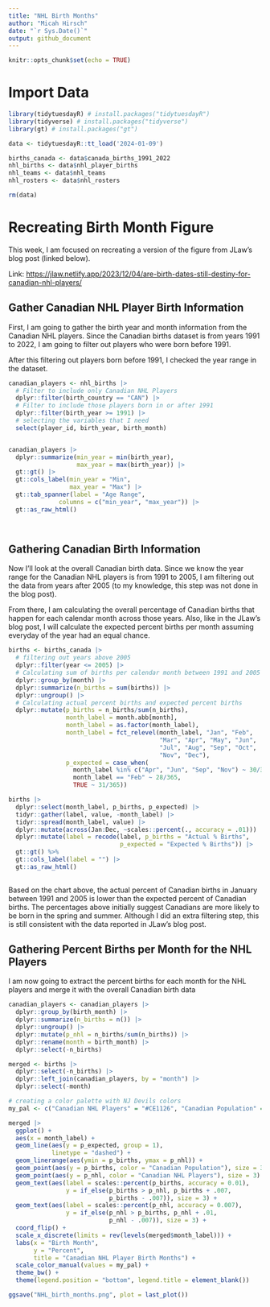 ```yaml
---
title: "NHL Birth Months"
author: "Micah Hirsch"
date: "`r Sys.Date()`"
output: github_document
---
```


```r
knitr::opts_chunk$set(echo = TRUE)
```

# Import Data

```r

library(tidytuesdayR) # install.packages("tidytuesdayR")
library(tidyverse) # install.packages("tidyverse")
library(gt) # install.packages("gt")

data <- tidytuesdayR::tt_load('2024-01-09')

births_canada <- data$canada_births_1991_2022
nhl_births <- data$nhl_player_births
nhl_teams <- data$nhl_teams
nhl_rosters <- data$nhl_rosters

rm(data)

```

# Recreating Birth Month Figure

This week, I am focused on recreating a version of the figure from JLaw's blog post (linked below). 

Link: <https://jlaw.netlify.app/2023/12/04/are-birth-dates-still-destiny-for-canadian-nhl-players/>

## Gather Canadian NHL Player Birth Information

First, I am going to gather the birth year and month information from the Canadian NHL players. Since the Canadian births dataset is from years 1991 to 2022, I am going to filter out players who were born before 1991.

After this filtering out players born before 1991, I checked the year range in the dataset. 

```r

canadian_players <- nhl_births |>
  # Filter to include only Canadian NHL Players
  dplyr::filter(birth_country == "CAN") |>
  # Filter to include those players born in or after 1991
  dplyr::filter(birth_year >= 1991) |>
  # selecting the variables that I need
  select(player_id, birth_year, birth_month)


canadian_players |>
  dplyr::summarize(min_year = min(birth_year),
                   max_year = max(birth_year)) |>
  gt::gt() |>
  gt::cols_label(min_year = "Min",
                 max_year = "Max") |>
  gt::tab_spanner(label = "Age Range",
              columns = c("min_year", "max_year")) |>
  gt::as_raw_html()
  



```

## Gathering Canadian Birth Information

Now I'll look at the overall Canadian birth data. Since we know the year range for the Canadian NHL players is from 1991 to 2005, I am filtering out the data from years after 2005 (to my knowledge, this step was not done in the blog post). 

From there, I am calculating the overall percentage of Canadian births that happen for each calendar month across those years. Also, like in the JLaw's blog post, I will calculate the expected percent births per month assuming everyday of the year had an equal chance.

```r

births <- births_canada |>
  # filtering out years above 2005
  dplyr::filter(year <= 2005) |>
  # Calculating sum of births per calendar month between 1991 and 2005
  dplyr::group_by(month) |>
  dplyr::summarize(n_births = sum(births)) |>
  dplyr::ungroup() |>
  # Calculating actual percent births and expected percent births
  dplyr::mutate(p_births = n_births/sum(n_births),
                month_label = month.abb[month],
                month_label = as.factor(month_label),
                month_label = fct_relevel(month_label, "Jan", "Feb",
                                          "Mar", "Apr", "May", "Jun",
                                          "Jul", "Aug", "Sep", "Oct",
                                          "Nov", "Dec"),
                p_expected = case_when(
                  month_label %in% c("Apr", "Jun", "Sep", "Nov") ~ 30/365,
                  month_label == "Feb" ~ 28/365,
                  TRUE ~ 31/365)) 

births |>
  dplyr::select(month_label, p_births, p_expected) |>
  tidyr::gather(label, value, -month_label) |>
  tidyr::spread(month_label, value) |>
  dplyr::mutate(across(Jan:Dec, ~scales::percent(., accuracy = .01))) |>
  dplyr::mutate(label = recode(label, p_births = "Actual % Births", 
                               p_expected = "Expected % Births")) |>
  gt::gt() %>%
  gt::cols_label(label = "") |>
  gt::as_raw_html()
  

```

Based on the chart above, the actual percent of Canadian births in January between 1991 and 2005 is lower than the expected percent of Canadian births. The percentages above initially suggest Canadians are more likely to be born in the spring and summer. Although I did an extra filtering step, this is still consistent with the data reported in JLaw's blog post.

## Gathering Percent Births per Month for the NHL Players

I am now going to extract the percent births for each month for the NHL players and merge it with the overall Canadian birth data

```r

canadian_players <- canadian_players |>
  dplyr::group_by(birth_month) |>
  dplyr::summarize(n_births = n()) |>
  dplyr::ungroup() |>
  dplyr::mutate(p_nhl = n_births/sum(n_births)) |>
  dplyr::rename(month = birth_month) |>
  dplyr::select(-n_births)

merged <- births |>
  dplyr::select(-n_births) |>
  dplyr::left_join(canadian_players, by = "month") |>
  dplyr::select(-month)

# creating a color palette with NJ Devils colors
my_pal <- c("Canadian NHL Players" = "#CE1126", "Canadian Population" = "#000000")

merged |>
  ggplot() +
  aes(x = month_label) +
  geom_line(aes(y = p_expected, group = 1), 
            linetype = "dashed") +
  geom_linerange(aes(ymin = p_births, ymax = p_nhl)) +
  geom_point(aes(y = p_births, color = "Canadian Population"), size = 3) +
  geom_point(aes(y = p_nhl, color = "Canadian NHL Players"), size = 3) +
  geom_text(aes(label = scales::percent(p_births, accuracy = 0.01),
                y = if_else(p_births > p_nhl, p_births + .007,
                            p_births - .007)), size = 3) +
  geom_text(aes(label = scales::percent(p_nhl, accuracy = 0.007),
                y = if_else(p_nhl > p_births, p_nhl + .01,
                            p_nhl - .007)), size = 3) +
  coord_flip() +
  scale_x_discrete(limits = rev(levels(merged$month_label))) +
  labs(x = "Birth Month",
       y = "Percent",
       title = "Canadian NHL Player Birth Months") +
  scale_color_manual(values = my_pal) +
  theme_bw() +
  theme(legend.position = "bottom", legend.title = element_blank())

```

```r

ggsave("NHL_birth_months.png", plot = last_plot())

```

